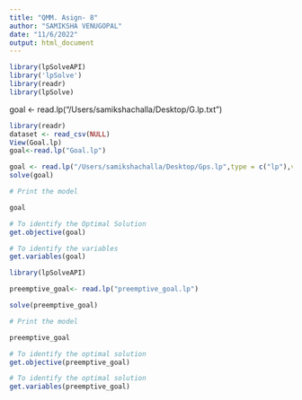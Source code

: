 ```yaml
---
title: "QMM. Asign- 8"
author: "SAMIKSHA VENUGOPAL"
date: "11/6/2022"
output: html_document
---
```


```r
library(lpSolveAPI)
library('lpSolve')
library(readr)
library(lpSolve)
```
goal <- read.lp("/Users/samikshachalla/Desktop/G.lp.txt")

```r


library(readr)
dataset <- read_csv(NULL)
View(Goal.lp)
goal<-read.lp("Goal.lp")

goal <- read.lp("/Users/samikshachalla/Desktop/Gps.lp",type = c("lp"),verbose = "neutral")
solve(goal) 

# Print the model

goal
```


```r
# To identify the Optimal Solution
get.objective(goal)
```

```r
# To identify the variables
get.variables(goal)
```

```r
library(lpSolveAPI)

preemptive_goal<- read.lp("preemptive_goal.lp")

solve(preemptive_goal)

# Print the model 

preemptive_goal
```

```r
# To identify the optimal solution
get.objective(preemptive_goal)

```

```r
# To identify the optimal solution
get.variables(preemptive_goal)
```

